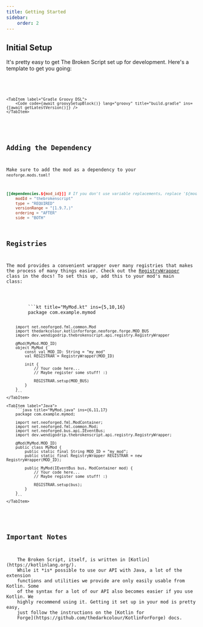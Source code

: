 ```yaml
---
title: Getting Started
sidebar:
    order: 2
---
```



## Initial Setup

It's pretty easy to get The Broken Script set up for development. Here's a template to get you going:

<Tabs>
    <TabItem label="Gradle Kotlin DSL">
        <Code code={await kotlinSetupBlock()} lang="kt" title="build.gradle.kts" ins={[await getLatestVersion()]} />
    </TabItem>

    <TabItem label="Gradle Groovy DSL">
        <Code code={await groovySetupBlock()} lang="groovy" title="build.gradle" ins={[await getLatestVersion()]} />
    </TabItem>
</Tabs>

## Adding the Dependency

Make sure to add the mod as a dependency to your `neoforge.mods.toml`!

```toml title="neoforge.mods.toml"
[[dependencies.${mod_id}]] # If you don't use variable replacements, replace '${mod_id}' with your mod ID.
    modId = "thebrokenscript"
    type = "REQUIRED"
    versionRange = "[1.9.7,)"
    ordering = "AFTER"
    side = "BOTH"
```

## Registries

The mod provides a convenient wrapper over many registries that makes the process of many things easier.
Check out the [RegistryWrapper](/javadoc/dev/wendigodrip/thebrokenscript/api/registry/RegistryWrapper.html) class in the docs!
To set this up, add this to your mod's main class:

<Tabs>
    <TabItem label="Kotlin">
        ```kt title="MyMod.kt" ins={5,10,16}
        package com.example.mymod

        import net.neoforged.fml.common.Mod
        import thedarkcolour.kotlinforforge.neoforge.forge.MOD_BUS
        import dev.wendigodrip.thebrokenscript.api.registry.RegistryWrapper

        @Mod(MyMod.MOD_ID)
        object MyMod {
            const val MOD_ID: String = "my_mod"
            val REGISTRAR = RegistryWrapper(MOD_ID)

            init {
                // Your code here...
                // Maybe register some stuff! :)

                REGISTRAR.setup(MOD_BUS)
            }
        }
        ```
    </TabItem>

    <TabItem label="Java">
        ```java title="MyMod.java" ins={6,11,17}
        package com.example.mymod;

        import net.neoforged.fml.ModContainer;
        import net.neoforged.fml.common.Mod;
        import net.neoforged.bus.api.IEventBus;
        import dev.wendigodrip.thebrokenscript.api.registry.RegistryWrapper;

        @Mod(MyMod.MOD_ID)
        public class MyMod {
            public static final String MOD_ID = "my_mod";
            public static final RegistryWrapper REGISTRAR = new RegistryWrapper(MOD_ID);

            public MyMod(IEventBus bus, ModContainer mod) {
                // Your code here...
                // Maybe register some stuff! :)

                REGISTRAR.setup(bus);
            }
        }
        ```
    </TabItem>

</Tabs>

## Important Notes

<Aside type="note">
    The Broken Script, itself, is written in [Kotlin](https://kotlinlang.org/).
    While it *is* possible to use our API with Java, a lot of the extension
    functions and utilities we provide are only easily usable from Kotlin. Some
    of the syntax for a lot of our API also becomes easier if you use Kotlin. We
    highly recommend using it. Getting it set up in your mod is pretty easy,
    just follow the instructions on the [Kotlin for
    Forge](https://github.com/thedarkcolour/KotlinForForge) docs.
</Aside>
